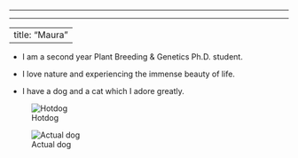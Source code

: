 ------------------------------------------------------------------------

------------------------------------------------------------------------

---
title: "Maura"
---

-   I am a second year Plant Breeding & Genetics Ph.D. student.

-   I love nature and experiencing the immense beauty of life.

-   I have a dog and a cat which I adore greatly.

![Hotdog](https://external-content.duckduckgo.com/iu/?u=https%3A%2F%2Ftse4.mm.bing.net%2Fth%2Fid%2FOIP.fXVRxEqkVdCmNKT1r7re_gHaE8%3Fpid%3DApi&f=1&ipt=81c8b8e9561caf3b272009d63b9c69308a2e1dd106f8a4cc3d868988df87706f&ipo=images)

![Actual dog](https://external-content.duckduckgo.com/iu/?u=https%3A%2F%2Ftse2.mm.bing.net%2Fth%2Fid%2FOIP.ZbEsya_9uSnCFsiexy5T8gHaJ_%3Fr%3D0%26pid%3DApi&f=1&ipt=fecdbe93e118d6969552dad74b5e6b8612a044f5f964a70e001eb62f47282a16&ipo=images)
